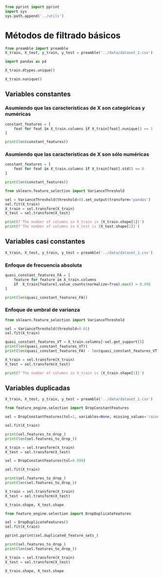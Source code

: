 ```python
from pprint import pprint
import sys
sys.path.append('../utils')
```

# Métodos de filtrado básicos

```python
from preamble import preamble
X_train, X_test, y_train, y_test = preamble('../data/dataset_1.csv')
```

```python
import pandas as pd

X_train.dtypes.unique()
```

```python
X_train.nunique()
```

## Variables constantes

### Asumiendo que las características de X son categóricas y numéricas

```python
constant_features = [
    feat for feat in X_train.columns if X_train[feat].nunique() == 1
]

print(len(constant_features))
```

### Asumiendo que las características de X son sólo numéricas

```python
constant_features = [
    feat for feat in X_train.columns if X_train[feat].std() == 0
]

print(len(constant_features))
```

```python
from sklearn.feature_selection import VarianceThreshold

sel = VarianceThreshold(threshold=0).set_output(transform='pandas')
sel.fit(X_train)
X_train = sel.transform(X_train)
X_test = sel.transform(X_test)

print(f'The number of columns in X_train is {X_train.shape[1]}')
print(f'The number of columns in X_test is {X_test.shape[1]}')
```

## Variables casi constantes

```python
X_train, X_test, y_train, y_test = preamble('../data/dataset_1.csv')
```

### Enfoque de frecuencia absoluta

```python
quasi_constant_features_FA = [
    feature for feature in X_train.columns
    if  X_train[feature].value_counts(normalize=True).max() > 0.998
]

print(len(quasi_constant_features_FA))
```

### Enfoque de umbral de varianza

```python
from sklearn.feature_selection import VarianceThreshold

sel = VarianceThreshold(threshold=0.01)
sel.fit(X_train)
```

```python
quasi_constant_features_VT = X_train.columns[~sel.get_support()]
print(len(quasi_constant_features_VT))
print(len(quasi_constant_features_FA) - len(quasi_constant_features_VT))
```

```python
X_train = sel.transform(X_train)
X_test = sel.transform(X_test)

print(f'The number of columns in X_train is {X_train.shape[1]}')
```

## Variables duplicadas

```python
X_train, X_test, y_train, y_test = preamble('../data/dataset_1.csv')
```

```python
from feature_engine.selection import DropConstantFeatures

sel = DropConstantFeatures(tol=1, variables=None, missing_values='raise')

sel.fit(X_train)

print(sel.features_to_drop_)
print(len(sel.features_to_drop_))

X_train = sel.transform(X_train)
X_test = sel.transform(X_test)
```

```python
sel = DropConstantFeatures(tol=0.998)

sel.fit(X_train)

print(sel.features_to_drop_)
print(len(sel.features_to_drop_))

X_train = sel.transform(X_train)
X_test = sel.transform(X_test)

X_train.shape, X_test.shape
```

```python
from feature_engine.selection import DropDuplicateFeatures

sel = DropDuplicateFeatures()
sel.fit(X_train)

pprint.pprint(sel.duplicated_feature_sets_)

print(sel.features_to_drop_)
print(len(sel.features_to_drop_))

X_train = sel.transform(X_train)
X_test = sel.transform(X_test)

X_train.shape, X_test.shape
```
